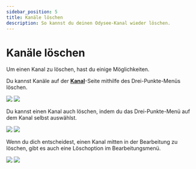 ---
sidebar_position: 5
title: Kanäle löschen
description: So kannst du deinen Odysee-Kanal wieder löschen.
---

# Kanäle löschen

Um einen Kanal zu löschen, hast du einige Möglichkeiten.


Du kannst Kanäle auf der **[Kanal](https://odysee.com/$/channels)**-Seite mithilfe des Drei-Punkte-Menüs löschen.

![](/img/de/delete_channel_on_channel_list_page_arrow_dark.png#dark)
![](/img/de/delete_channel_on_channel_list_page_arrow_light.png#light)

Du kannst einen Kanal auch löschen, indem du das Drei-Punkte-Menü auf dem Kanal selbst auswählst.

![](/img/de/delete_channel_on_channel_page_arrow_dark.png#dark)
![](/img/de/delete_channel_on_channel_page_arrow_light.png#light)


Wenn du dich entscheidest, einen Kanal mitten in der Bearbeitung zu löschen, gibt es auch eine Löschoption im Bearbeitungsmenü.

![](/img/de/delete_channel_on_edit_page_arrow_dark.png#dark)
![](/img/de/delete_channel_on_edit_page_arrow_light.png#light)
